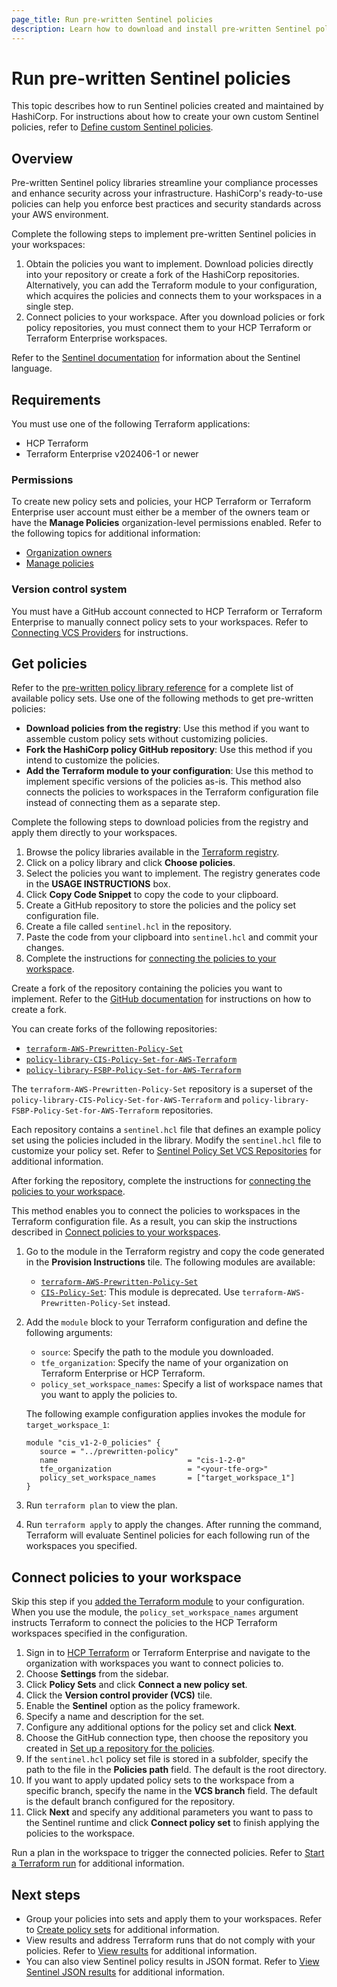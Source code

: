 ```yaml
---
page_title: Run pre-written Sentinel policies
description: Learn how to download and install pre-written Sentinel policies created and maintained by HashiCorp.
---
```


# Run pre-written Sentinel policies 

This topic describes how to run Sentinel policies created and maintained by HashiCorp. For instructions about how to create your own custom Sentinel policies, refer to [Define custom Sentinel policies](/terraform/cloud-docs/policy-enforcement/define-policies/custom-sentinel).

## Overview

Pre-written Sentinel policy libraries streamline your compliance processes and enhance security across your infrastructure. HashiCorp's ready-to-use policies can help you enforce best practices and security standards across your AWS environment.

Complete the following steps to implement pre-written Sentinel policies in your workspaces:

1. Obtain the policies you want to implement. Download policies directly into your repository or create a fork of the HashiCorp repositories. Alternatively, you can add the Terraform module to your configuration, which acquires the policies and connects them to your workspaces in a single step.
1. Connect policies to your workspace. After you download policies or fork policy repositories, you must connect them to your HCP Terraform or Terraform Enterprise workspaces.

Refer to the [Sentinel documentation](/sentinel/docs) for information about the Sentinel language. 

## Requirements

You must use one of the following Terraform applications:

- HCP Terraform
- Terraform Enterprise v202406-1 or newer

### Permissions

To create new policy sets and policies, your HCP Terraform or Terraform Enterprise user account must either be a member of the owners team or have the **Manage Policies** organization-level permissions enabled. Refer to the following topics for additional information:

- [Organization owners](/terraform/cloud-docs/users-teams-organizations/permissions#organization-owners)
- [Manage policies](/terraform/cloud-docs/users-teams-organizations/permissions#manage-policies)

### Version control system

You must have a GitHub account connected to HCP Terraform or Terraform Enterprise to manually connect policy sets to your workspaces. Refer to [Connecting VCS Providers](/terraform/cloud-docs/vcs) for instructions.

## Get policies

Refer to the [pre-written policy library reference](/terraform/cloud-docs/policy-enforcement/prewritten-library) for a complete list of available policy sets. Use one of the following methods to get pre-written policies:

- **Download policies from the registry**: Use this method if you want to assemble custom policy sets without customizing policies.  
- **Fork the HashiCorp policy GitHub repository**: Use this method if you intend to customize the policies. 
- **Add the Terraform module to your configuration**: Use this method to implement specific versions of the policies as-is. This method also connects the policies to workspaces in the Terraform configuration file instead of connecting them as a separate step.

<Tabs>

<Tab heading="Download from the registry">

Complete the following steps to download policies from the registry and apply them directly to your workspaces. 

1. Browse the policy libraries available in the [Terraform registry](https://registry.terraform.io/search/policies?q=Pre-written).
1. Click on a policy library and click **Choose policies**.
1. Select the policies you want to implement. The registry generates code in the **USAGE INSTRUCTIONS** box.
1. Click **Copy Code Snippet** to copy the code to your clipboard. 
1. Create a GitHub repository to store the policies and the policy set configuration file.
1. Create a file called `sentinel.hcl` in the repository. 
1. Paste the code from your clipboard into `sentinel.hcl` and commit your changes. 
1. Complete the instructions for [connecting the policies to your workspace](#connect-policies-to-your-workspace).

</Tab>
<Tab  heading="Fork libraries">

Create a fork of the repository containing the policies you want to implement. Refer to the [GitHub documentation](https://docs.github.com/en/pull-requests/collaborating-with-pull-requests/working-with-forks/fork-a-repo) for instructions on how to create a fork.

You can create forks of the following repositories:

- [`terraform-AWS-Prewritten-Policy-Set`](https://registry.terraform.io/modules/hashicorp/terraform-AWS-Prewritten-Policy-Set/latest) 
- [`policy-library-CIS-Policy-Set-for-AWS-Terraform`](https://github.com/hashicorp/policy-library-CIS-Policy-Set-for-AWS-Terraform)
- [`policy-library-FSBP-Policy-Set-for-AWS-Terraform`](https://github.com/hashicorp/policy-library-FSBP-Policy-Set-for-AWS-Terraform/)

The `terraform-AWS-Prewritten-Policy-Set` repository is a superset of the `policy-library-CIS-Policy-Set-for-AWS-Terraform` and `policy-library-FSBP-Policy-Set-for-AWS-Terraform` repositories.

Each repository contains a `sentinel.hcl` file that defines an example policy set using the policies included in the library. Modify the `sentinel.hcl` file to customize your policy set. Refer to [Sentinel Policy Set VCS Repositories](/terraform/cloud-docs/policy-enforcement/manage-policy-sets/sentinel-vcs) for additional information.

After forking the repository, complete the instructions for [connecting the policies to your workspace](#connect-policies-to-your-workspace).

</Tab>
<Tab heading="Terraform module">

This method enables you to connect the policies to workspaces in the Terraform configuration file. As a result, you can skip the instructions described in [Connect policies to your workspaces](#connect-policies-to-your-workspaces). 
	 
1. Go to the module in the Terraform registry and copy the code generated in the **Provision Instructions** tile. The following modules are available:
   - [`terraform-AWS-Prewritten-Policy-Set`](https://registry.terraform.io/modules/hashicorp/terraform-AWS-Prewritten-Policy-Set/latest)
   - [`CIS-Policy-Set`](https://registry.terraform.io/modules/hashicorp/CIS-Policy-Set/AWS/latest): This module is deprecated. Use `terraform-AWS-Prewritten-Policy-Set` instead. 

1. Add the `module` block to your Terraform configuration and define the following arguments: 
   - `source`: Specify the path to the module you downloaded.
   - `tfe_organization`: Specify the name of your organization on Terraform Enterprise or HCP Terraform.
   - `policy_set_workspace_names`: Specify a list of workspace names that you want to apply the policies to. 

   The following example configuration applies invokes the module for `target_workspace_1`:

   ```hcl
   module "cis_v1-2-0_policies" {
      source = "../prewritten-policy"
      name                             = "cis-1-2-0"
      tfe_organization                 = "<your-tfe-org>"
      policy_set_workspace_names       = ["target_workspace_1"]
   }
   ```

1. Run `terraform plan` to view the plan.
1. Run `terraform apply` to apply the changes. After running the command, Terraform will evaluate Sentinel policies for each following run of the workspaces you specified.

</Tab>
</Tabs>

## Connect policies to your workspace

Skip this step if you [added the Terraform module](#add-the-terraform-module-to-your-configuration) to your configuration. When you use the module, the `policy_set_workspace_names` argument instructs Terraform to connect the policies to the HCP Terraform workspaces specified in the configuration. 

1. Sign in to [HCP Terraform](https://app.terraform.io/) or Terraform Enterprise and navigate to the organization with workspaces you want to connect policies to.
1. Choose **Settings** from the sidebar.
1. Click **Policy Sets** and click **Connect a new policy set**.
1. Click the **Version control provider (VCS)** tile.
1. Enable the **Sentinel** option as the policy framework.
1. Specify a name and description for the set.
1. Configure any additional options for the policy set and click **Next**.
1. Choose the GitHub connection type, then choose the repository you created in [Set up a repository for the policies](#set-up-a-repository-for-the-policies). 
1. If the `sentinel.hcl` policy set file is stored in a subfolder, specify the path to the file in the **Policies path** field. The default is the root directory.
1. If you want to apply updated policy sets to the workspace from a specific branch, specify the name in the **VCS branch** field. The default is the default branch configured for the repository.
1. Click **Next** and specify any additional parameters you want to pass to the Sentinel runtime and click **Connect policy set** to finish applying the policies to the workspace. 

Run a plan in the workspace to trigger the connected policies. Refer to [Start a Terraform run](/terraform/cloud-docs/run/remote-operations#starting-runs) for additional information.

## Next steps

- Group your policies into sets and apply them to your workspaces. Refer to [Create policy sets](/terraform/cloud-docs/policy-enforcement/manage-policy-sets#create-policy-sets) for additional information.
- View results and address Terraform runs that do not comply with your policies. Refer to [View results](/terraform/cloud-docs/policy-enforcement/view-results) for additional information.
- You can also view Sentinel policy results in JSON format. Refer to [View Sentinel JSON results](/terraform/cloud-docs/policy-enforcement/view-results/json) for additional information. 